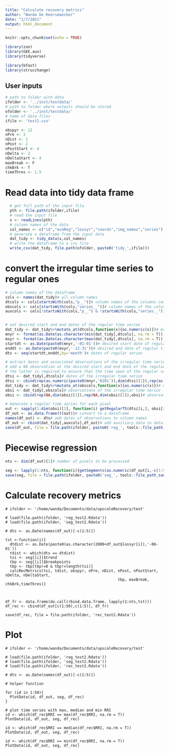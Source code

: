 ```yaml
---
title: "Calculate recovery metrics"
author: "Wanda De Keersmaecker"
date: "1/7/2021"
output: html_document
---
```


```r
knitr::opts_chunk$set(echo = TRUE)

library(zoo)
library(GEE.aux)
library(tidyverse)

library(bfast)
library(strucchange)
```

## User inputs
```r
# path to folder with data
ifolder <- '../inst/testdata/'
# path to folder where outputs should be stored
ofolder <- '../inst/testdata/'
# name of data files
ifile <- 'test2.csv'

obspyr <- 12
nPre <- 2
nDist <- 1
nPost <- 2
nPostStart <- 4
nDelta <- 2
nDeltaStart <- 4
maxBreak <- F
chkBrk <- T
timeThres <- 1.5
```

# Read data into tidy data frame
```r
  # get full path of the input file
  pth <- file.path(ifolder,ifile)
  # read the input file
  x <- readLines(pth)
  # column names of the data 
  col_names <- c("id","ecoReg","lossyr","coords","img_names","series")
  # generate a dataframe from the input data 
  dat_tidy <- tidy_data(x,col_names)
  # write the dataframe to a csv file
  write_csv(dat_tidy, file.path(ofolder, paste0('tidy_',ifile)))

```
# convert the irregular time series to regular ones

```r
# column names of the dataframe
cols <- names(dat_tidy)# all column names
dtcols <- cols[startsWith(cols,"p__")]# column names of the columns containing the observation dates
obscols <- cols[startsWith(cols,"series__")]# column names of the columns containing the observations
auxcols <- cols[!startsWith(cols,"p__") & !startsWith(cols,"series__")]# column names of the columns containing the auxiliary information


# set desired start and end dates of the regular time series
dat_tidy <- dat_tidy%>%mutate_at(dtcols,function(x){as.numeric(x)})# make dates numeric
mnyr <- format(as.Date(as.character(min(dat_tidy[,dtcols], na.rm = T)),'%Y%m%d'),'%Y')# start year of the irregular time series
mxyr <- format(as.Date(as.character(max(dat_tidy[,dtcols], na.rm = T)),'%Y%m%d'),'%Y')# end year of the irregular time series
startdt <- as.Date(paste0(mnyr,'-01-01'))# desired start date of regular time series
enddt <- as.Date(paste0(mxyr,'-12-31'))# desired end date of regular time series
dts <- seq(startdt,enddt,by='month')# dates of regular series

# extract dates and associated observations of the irregular time series
# add a NA observation at the desired start and end date of the regular series
# the latter is required to ensure that the time span of the regular series is fixed between these two dates
dtsi <- dat_tidy[,dtcols]# dates of the irregular time series
dtsi <- cbind(rep(as.numeric(paste0(mnyr,'0101')),dim(dtsi)[1]),rep(as.numeric(paste0(mxyr,'1231'),dim(dtsi)[1])),dtsi)# dates, extended with desired start and end date
dat_tidy <- dat_tidy%>%mutate_at(obscols,function(x){as.numeric(x)})# make dates numeric
obsi <- dat_tidy[,obscols]# observations of the irregular time series
obsi <- cbind(rep(NA,dim(obsi)[1]),rep(NA,dim(obsi)[1]),obsi)# observations, extended with two NA values

# Generate a regular time series for each pixel
out <- sapply(1:dim(obsi)[1], function(i) getRegularTS(dtsi[i,], obsi[i,]))# generate a regular time series
df_out <- as.data.frame(t(out))# convert to a dataframe
names(df_out) <- dts# add dates of observations to column names
df_out <- cbind(dat_tidy[,auxcols],df_out)# add auxiliary data to dataframe
save(df_out, file = file.path(ifolder, paste0('reg_', tools::file_path_sans_ext(ifile), '.Rdata')))# save the result

```

# Piecewise regression

```r
nts <- dim(df_out)[1]# number of pixels to be processed
  
seg <- lapply(1:nts, function(i){getSegments(as.numeric(df_out[i,-c(1:5)]),12,0.15,T)})# fit piecewise regression for each pixel
save(seg, file = file.path(ifolder, paste0('seg_', tools::file_path_sans_ext(ifile), '.Rdata')))# save result

```

# Calculate recovery metrics

```recovery
# ifolder <- '/home/wanda/Documents/data/upscaleRecovery/test'

# load(file.path(ifolder, 'reg_test2.Rdata'))
# load(file.path(ifolder, 'seg_test2.Rdata'))

# dts <- as.Date(names(df_out)[-c(1:5)])

tst <-function(i){
  dtdist <- as.Date(paste0(as.character(2000+df_out$lossyr[i]),'-06-01'))
  tdist <- which(dts == dtdist)
  tsi <- seg[[i]]$trend
  tbp <- seg[[i]]$breakpoints
  tbp <- tbp[tbp!=0 & tbp!=length(tsi)]
  calcRecMetrics(tsi, tdist, obspyr, nPre, nDist, nPost, nPostStart, nDelta, nDeltaStart,
                                                  tbp, maxBreak, chkBrk,timeThres)}

 

df_fr <- data.frame(do.call(rbind.data.frame, lapply(1:nts,tst)))
df_rec <- cbind(df_out[c(1:50),c(1:5)], df_fr)

save(df_rec, file = file.path(ifolder, 'rec_test2.Rdata'))
```

# Plot

```plot
# ifolder <- '/home/wanda/Documents/data/upscaleRecovery/test'

# load(file.path(ifolder, 'reg_test2.Rdata'))
# load(file.path(ifolder, 'seg_test2.Rdata'))
# load(file.path(ifolder, 'rec_test2.Rdata'))

# dts <- as.Date(names(df_out)[-c(1:5)])

# helper function

for (id in 1:50){
  PlotData(id, df_out, seg, df_rec)
}

# plot time series with max, median and min RRI
id <- which(df_rec$RRI == max(df_rec$RRI, na.rm = T))
PlotData(id, df_out, seg, df_rec)

id <- which(df_rec$RRI == median(df_rec$RRI, na.rm = T))
PlotData(id, df_out, seg, df_rec)

id <- which(df_rec$RRI == min(df_rec$RRI, na.rm = T))
PlotData(id, df_out, seg, df_rec)

```
